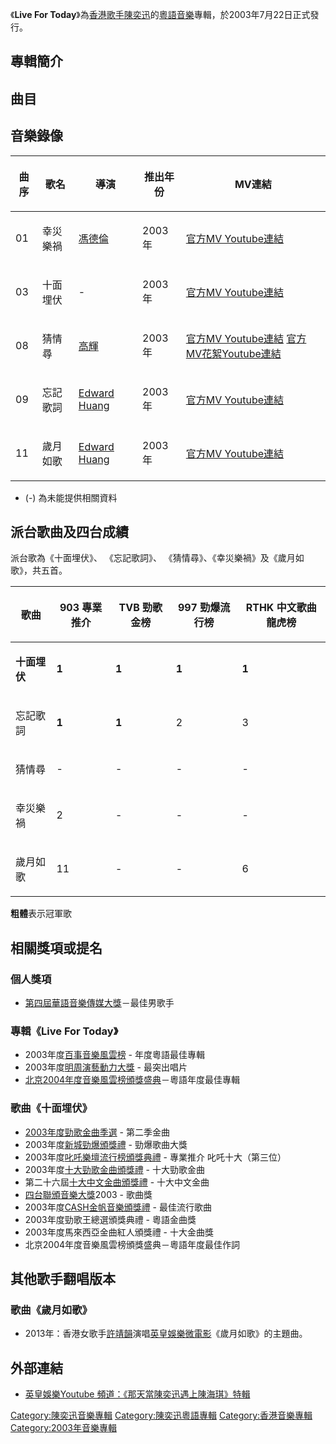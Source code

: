 {{Album infobox | 
|  Name          = Live For Today
|  Type          = [[專輯|專輯]]
|  Artist        = [[陳奕迅|陳奕迅]]
|  Cover         = 2003LiveForToday.jpg
|  Recorded      =
|  Released      = 2003年7月22日
|  Genre         = 粵語流行
|  Label         = [[音樂家唱片|音樂家唱片]]
|  Number        =
|  Length        =
|  Producer      = 
|  Reviews       =
|  Last album    = [[黑·白·灰|黑·白·灰]] <br /> (2003年)
|  This album    = Live For Today<br /> (2003年)
|  Next album    = [[七_(音樂專輯)|七]] <br /> (2003年)
}}
《'''Live For Today'''》為[[香港|香港]][[歌手|歌手]][[陳奕迅|陳奕迅]]的[[粵語|粵語]][[音樂|音樂]]專輯，於2003年7月22日正式發行。

== 專輯簡介 ==

== 曲目 ==
{{Tracklist
| total_length = 41:00

| title1 = 幸災樂禍
| note1 = 
| longnote1 = 
| music1 = [[陶喆|陶喆]]
| lyrics1 = [[黃偉文|黃偉文]]
| arranger1 = 陶喆
| producer1 = 陶喆
| length1 = 3:26

| title2 = Katrina
| note2 = 
| longnote2 = 原曲為[[陶喆|陶喆]]《Katrina》
| music2 = 陶喆
| lyrics2 = 黃偉文
| arranger2 = 陶喆
| producer2 = 陶喆
| length2 = 3:51

| title3 = 十面埋伏
| note3 = 
| longnote3 = 
| music3 = [[Eric_Kwok|Eric Kwok]] 
| lyrics3 = 黃偉文
| arranger3 = Eric Kwok
| producer3 = Eric Kwok
| length3 = 3:52

| title4 = 呀邊個邊個
| note4 = 
| longnote4 = 
| music4 = Dan Hougesen / Tom Lindey / <br> Bo Christensen / Sune Thorbjornsen
| lyrics4 = [[余紹祺|余紹祺]]
| arranger4 = [[劉志遠_(香港音樂人)|劉志遠]] 
| producer4 = 劉志遠
| length4 = 3:06

| title5 = 小孩不懂怕
| note5 = 
| longnote5 = 
| music5 = [[阿飛|阿飛]]
| lyrics5 = [[陳文剛|陳文剛]]
| arranger5 = [[胡波|胡波]]/阿飛
| producer5 = 胡波/阿飛/陳奕迅
| length5 = 3:45

| title6 = 謊言
| note6 = 
| longnote6 = 
| music6 = [[梁翹柏|梁翹柏]]
| lyrics6 = [[喬靖夫|喬靖夫]]
| arranger6 = 梁翹柏
| producer6 = 梁翹柏
| length6 = 4:10

| title7 = 真相
| note7 = 
| longnote7 = 
| music7 = 梁翹柏
| lyrics7 = 喬靖夫
| arranger7 = 梁翹柏
| producer7 = 梁翹柏
| length7 = 3:21

| title8 = 猜情尋
| note8 = 
| longnote8 = 
| music8 = [[吳國敬|吳國敬]]/[[孫偉明|孫偉明]]
| lyrics8 = [[林夕|林夕]]
| arranger8 = 吳國敬/孫偉明
| producer8 = 吳國敬/孫偉明/陳奕迅
| length8 = 4:07

| title9 = 忘記歌詞
| note9 = 
| longnote9 = 
| music9 = [[Edward_Chan|Edward Chan]] / [[Charles_Lee|Charles Lee]]
| lyrics9 = 黃偉文
| arranger9 = 劉志遠
| producer9 = 劉志遠
| length9 = 3:34

| title10 =  New Order
| note10 = 
| longnote10 =  國語版本為《[[黑·白·灰|Last Order]]》
| music10 = Eric Kwok
| lyrics10 = 林夕
| arranger10 = Eric Kwok
| producer10 = Eric Kwok
| length10 = 4:28

| title11 =  歲月如歌
| note11 = 
| longnote11 = 國語版本為《[[黑·白·灰|兄妹]]》<br>[[無線電視|無線電視]]電視劇《[[衝上雲霄|衝上雲霄]]》主題曲
| music11 = [[徐偉賢|徐偉賢]] 
| lyrics11 = [[劉卓輝|劉卓輝]]
| arranger11 = 劉志遠
| producer11 = 劉志遠/陳奕迅/李振權
| length11 = 3:28
}}

== 音樂錄像 ==
{|class="wikitable sortable" style="text-align:center"
|-
!曲序
!歌名
!導演
!推出年份
!MV連結
|-
| 01 || 幸災樂禍 || [[馮德倫|馮德倫]] || 2003年 || [http://www.youtube.com/watch?v=NV-fomDXAdQ 官方MV Youtube連結] {{Wayback|url=http://www.youtube.com/watch?v=NV-fomDXAdQ |date=20201208203759 }}
|-
| 03 || 十面埋伏 || - || 2003年 || [http://www.youtube.com/watch?v=QGHB-5e37Fw 官方MV Youtube連結] {{Wayback|url=http://www.youtube.com/watch?v=QGHB-5e37Fw |date=20190217020550 }}
|-
| 08 || 猜情尋 || [[高輝|高輝]] || 2003年 || [http://www.youtube.com/watch?v=vFASUEFWvpY 官方MV Youtube連結] {{Wayback|url=http://www.youtube.com/watch?v=vFASUEFWvpY |date=20190814185755 }} [http://www.youtube.com/watch?v=MtZThPtSAU0 官方MV花絮Youtube連結] {{Wayback|url=http://www.youtube.com/watch?v=MtZThPtSAU0 |date=20200425081933 }}
|-
| 09 || 忘記歌詞 || [[Edward_Huang|Edward Huang]] || 2003年 || [http://www.youtube.com/watch?v=aPF9nEL2fQ8 官方MV Youtube連結] {{Wayback|url=http://www.youtube.com/watch?v=aPF9nEL2fQ8 |date=20200929235044 }}
|-
| 11 || 歲月如歌 || [[Edward_Huang|Edward Huang]] || 2003年 || [http://www.youtube.com/watch?v=pr5jo1HZOu0 官方MV Youtube連結] {{Wayback|url=http://www.youtube.com/watch?v=pr5jo1HZOu0 |date=20190615032330 }}
|}

*(-) 為未能提供相關資料

== 派台歌曲及四台成績 ==
派台歌為《十面埋伏》、 《忘記歌詞》、 《猜情尋》、《幸災樂禍》及《歲月如歌》，共五首。

{| class="wikitable" style="width: 80%;"
|-
!歌曲||903 專業推介||TVB 勁歌金榜||997 勁爆流行榜||RTHK 中文歌曲龍虎榜
|- 
| '''十面埋伏''' || '''1''' || '''1''' || '''1''' || '''1'''
|- 
| 忘記歌詞 || '''1''' || '''1''' || 2 || 3
|- 
| 猜情尋 || - || - || - || -
|- 
| 幸災樂禍 || 2 || - || - || -
|- 
| 歲月如歌 || 11 || - || - || 6
|}

'''粗體'''表示冠軍歌

== 相關獎項或提名 ==
=== 個人獎項 ===
*[[華語音樂傳媒大獎|第四屆華語音樂傳媒大獎]]－最佳男歌手

=== 專輯《Live For Today》 ===
*2003年度[[音乐风云榜|百事音樂風雲榜]] - 年度粵語最佳專輯
*2003年度[[明周演藝動力大獎|明周演藝動力大獎]] - 最突出唱片
*[[北京|北京]][[2004年度音樂風雲榜頒獎盛典得獎名單|2004年度音樂風雲榜頒獎盛典]]－粵語年度最佳專輯

=== 歌曲《十面埋伏》 ===
*[[勁歌金曲優秀選|2003年度勁歌金曲季選]] - 第二季金曲
*2003年度[[新城勁爆頒獎禮|新城勁爆頒獎禮]] - 勁爆歌曲大獎
*2003年度[[叱吒樂壇流行榜頒獎典禮|叱吒樂壇流行榜頒獎典禮]] - 專業推介 叱吒十大（第三位）
*2003年度[[十大勁歌金曲頒獎禮|十大勁歌金曲頒獎禮]] - 十大勁歌金曲
*第二十六屆[[十大中文金曲頒獎禮|十大中文金曲頒獎禮]] - 十大中文金曲
*[[四台聯頒音樂大獎|四台聯頒音樂大獎]]2003 - 歌曲獎
*2003年度[[CASH金帆音樂頒獎禮|CASH金帆音樂頒獎禮]] - 最佳流行歌曲
*2003年度勁歌王總選頒獎典禮 - 粵語金曲獎
*2003年度馬來西亞金曲紅人頒獎禮 - 十大金曲獎
*北京2004年度音樂風雲榜頒獎盛典－粵語年度最佳作詞

== 其他歌手翻唱版本 ==
=== 歌曲《歲月如歌》 ===
*2013年：香港女歌手[[許靖韻|許靖韻]]演唱[[英皇娛樂|英皇娛樂]][[微電影|微電影]]《歲月如歌》的主題曲。

==外部連結==
*[http://www.youtube.com/watch?v=6nknt4rDKP0 英皇娛樂Youtube 頻道：《那天當陳奕迅遇上陳海琪》特輯] {{Wayback|url=http://www.youtube.com/watch?v=6nknt4rDKP0 |date=20190217020551 }}


{{陳奕迅}}
[[Category:陳奕迅音樂專輯|Category:陳奕迅音樂專輯]]
[[Category:陳奕迅粵語專輯|Category:陳奕迅粵語專輯]]
[[Category:香港音樂專輯|Category:香港音樂專輯]]
[[Category:2003年音樂專輯|Category:2003年音樂專輯]]